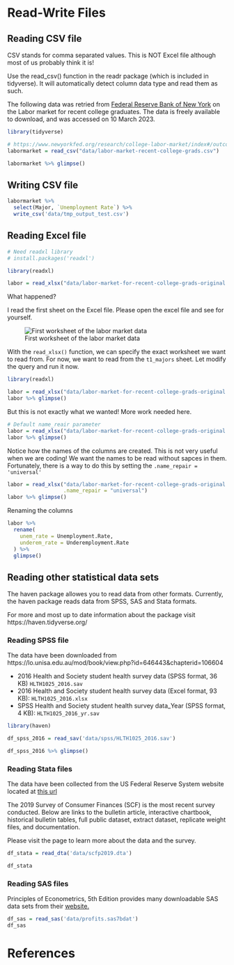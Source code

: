 # Read-Write Files


## Reading CSV file

CSV stands for comma separated values. This is NOT Excel file although most of us probably think it is!

Use the read_csv() function in the readr package (which is included in tidyverse). It will automatically detect column data type and read them as such.

The following data was retried from [Federal Reserve Bank of New York](https://www.newyorkfed.org/research/college-labor-market/index#/outcomes-by-major) on the Labor market for recent college graduates. The data is freely available to download, and was accessed on 10 March 2023.

```r

library(tidyverse)

# https://www.newyorkfed.org/research/college-labor-market/index#/outcomes-by-major
labormarket = read_csv("data/labor-market-recent-college-grads.csv")

labormarket %>% glimpse()
```

## Writing CSV file

```r

labormarket %>% 
  select(Major, `Unemployment Rate`) %>% 
  write_csv('data/tmp_output_test.csv')

```


## Reading Excel file

```r

# Need readxl library 
# install.packages('readxl')

library(readxl)

labor = read_xlsx("data/labor-market-for-recent-college-grads-original.xlsx")

```
What happened? 

I read the first sheet on the Excel file. Please open the excel file and see for yourself. 


![First worksheet of the labor market data](images/labor-data-xlsx-workbook.png)

With the `read_xlsx()` function, we can specify the exact worksheet we want to read from. For now, we want to read from the `t1_majors` sheet. Let modify the query and run it now.

```r

library(readxl)

labor = read_xlsx("data/labor-market-for-recent-college-grads-original.xlsx", sheet = 't1_majors')
labor %>% glimpse()

```

But this is not exactly what we wanted! More work needed here. 

```r

# Default name_reair parameter
labor = read_xlsx("data/labor-market-for-recent-college-grads-original.xlsx", sheet = 't1_majors', range = 'a14:f88')
labor %>% glimpse()

```

Notice how the names of the columns are created. This is not very useful when we are coding! We want the names to be read without sapces in them. Fortunately, there is a way to do this by setting the `.name_repair = 'universal'`

```r

labor = read_xlsx("data/labor-market-for-recent-college-grads-original.xlsx", sheet = 't1_majors', range = 'a14:f88',
                  .name_repair = "universal")
labor %>% glimpse()
```

Renaming the columns

```r

labor %>% 
  rename(
    unem_rate = Unemployment.Rate,
    underem_rate = Underemployment.Rate
  ) %>% 
  glimpse()

```

## Reading other statistical data sets


The haven package allowes you to read data from other formats. Currently, the haven package reads data from SPSS, SAS and Stata formats. 

For more and most up to date information about the package visit https://haven.tidyverse.org/ 

### Reading SPSS file

The data have been downloaded from https://lo.unisa.edu.au/mod/book/view.php?id=646443&chapterid=106604

- 2016 Health and Society student health survey data (SPSS format, 36 KB) `HLTH1025_2016.sav`
- 2016 Health and Society student health survey data (Excel format, 93 KB): `HLTH1025_2016.xlsx`
- SPSS Health and Society student health survey data_Year (SPSS format, 4 KB): `HLTH1025_2016_yr.sav`


```r
library(haven)

df_spss_2016 = read_sav('data/spss/HLTH1025_2016.sav')

df_spss_2016 %>% glimpse()


```

### Reading Stata files

The data have been collected from the US Federal Reserve System website located at [this url](https://www.federalreserve.gov/econres/scfindex.htm )

The 2019 Survey of Consumer Finances (SCF) is the most recent survey conducted. Below are links to the bulletin article, interactive chartbook, historical bulletin tables, full public dataset, extract dataset, replicate weight files, and documentation.

Please visit the page to learn more about the data and the survey.



```r

df_stata = read_dta('data/scfp2019.dta')

df_stata
```

### Reading SAS files

Principles of Econometrics, 5th Edition provides many downloadable SAS data sets from their [website.](http://www.principlesofeconometrics.com/sas.htm) 

```r

df_sas = read_sas('data/profits.sas7bdat')
df_sas
```


# References {.unnumbered}

::: {#refs}
:::
